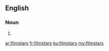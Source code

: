 ==English==

===Noun===
{{head|en|plural}}

# {{plural of|filmstar|lang=en}}

[[ar:filmstars]]
[[fr:filmstars]]
[[ku:filmstars]]
[[my:filmstars]]